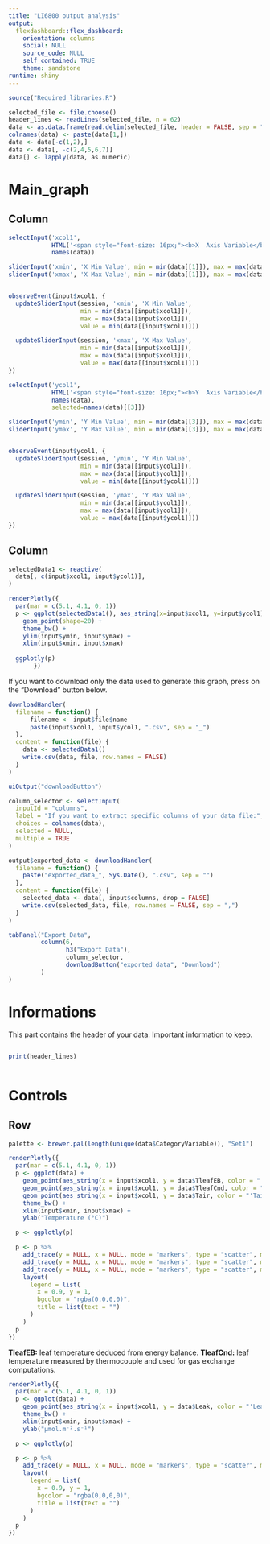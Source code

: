 ```yaml
---
title: "LI6800 output analysis"
output:
  flexdashboard::flex_dashboard:
    orientation: columns
    social: NULL
    source_code: NULL
    self_contained: TRUE
    theme: sandstone
runtime: shiny
---
```


```r
source("Required_libraries.R")
```

```r
selected_file <- file.choose()
header_lines <- readLines(selected_file, n = 62)
data <- as.data.frame(read.delim(selected_file, header = FALSE, sep = "\t", skip = 64, fill = TRUE))
colnames(data) <- paste(data[1,])
data <- data[-c(1,2),]
data <- data[, -c(2,4,5,6,7)]
data[] <- lapply(data, as.numeric)
```

Main_graph
=======================================================================

Column {.sidebar}
-----------------------------------------------------------------------

```r
selectInput('xcol1', 
            HTML('<span style="font-size: 16px;"><b>X  Axis Variable</b></span>'), 
            names(data))

sliderInput('xmin', 'X Min Value', min = min(data[[1]]), max = max(data[[1]]), value = min(data[[1]]))
sliderInput('xmax', 'X Max Value', min = min(data[[1]]), max = max(data[[1]]), value = max(data[[1]]))


observeEvent(input$xcol1, {
  updateSliderInput(session, 'xmin', 'X Min Value',
                    min = min(data[[input$xcol1]]),
                    max = max(data[[input$xcol1]]),
                    value = min(data[[input$xcol1]]))

  updateSliderInput(session, 'xmax', 'X Max Value',
                    min = min(data[[input$xcol1]]),
                    max = max(data[[input$xcol1]]),
                    value = max(data[[input$xcol1]]))
})
```

```r
    
selectInput('ycol1', 
            HTML('<span style="font-size: 16px;"><b>Y  Axis Variable</b></span>'), 
            names(data),
            selected=names(data)[[3]])

sliderInput('ymin', 'Y Min Value', min = min(data[[3]]), max = max(data[[3]]), value = min(data[[3]]))
sliderInput('ymax', 'Y Max Value', min = min(data[[3]]), max = max(data[[3]]), value = max(data[[3]]))


observeEvent(input$ycol1, {
  updateSliderInput(session, 'ymin', 'Y Min Value',
                    min = min(data[[input$ycol1]]),
                    max = max(data[[input$ycol1]]),
                    value = min(data[[input$ycol1]]))

  updateSliderInput(session, 'ymax', 'Y Max Value',
                    min = min(data[[input$ycol1]]),
                    max = max(data[[input$ycol1]]),
                    value = max(data[[input$ycol1]]))
})

```

Column
-----------------------------------------------------------------------

```r
selectedData1 <- reactive(
  data[, c(input$xcol1, input$ycol1)],
)

renderPlotly({
  par(mar = c(5.1, 4.1, 0, 1))
  p <- ggplot(selectedData1(), aes_string(x=input$xcol1, y=input$ycol1)) +
    geom_point(shape=20) +
    theme_bw() +
    ylim(input$ymin, input$ymax) +
    xlim(input$xmin, input$xmax)
  
  ggplotly(p)
       })
```

If you want to download only the data used to generate this graph, press on the "Download" button below.
```r
downloadHandler(
  filename = function() {
      filename <- input$file$name
      paste(input$xcol1, input$ycol1, ".csv", sep = "_")
  },
  content = function(file) {
    data <- selectedData1()
    write.csv(data, file, row.names = FALSE)
  }
)

uiOutput("downloadButton")

```

```r
column_selector <- selectInput(
  inputId = "columns",
  label = "If you want to extract specific columns of your data file:",
  choices = colnames(data),
  selected = NULL,
  multiple = TRUE  
)

output$exported_data <- downloadHandler(
  filename = function() {
    paste("exported_data_", Sys.Date(), ".csv", sep = "")
  },
  content = function(file) {
    selected_data <- data[, input$columns, drop = FALSE]
    write.csv(selected_data, file, row.names = FALSE, sep = ",")
  }
)

tabPanel("Export Data",
         column(6,
                h3("Export Data"),
                column_selector,
                downloadButton("exported_data", "Download")
         )
)

```


Informations
=======================================================================

This part contains the header of your data. Important information to keep.

<div style="overflow-y: scroll; max-height: 300px;">
```r
print(header_lines)

```
</div>

Controls
=======================================================================

Row
-----------------------------------------------------------------------
<!-- TEMPERATURE -->
```r

palette <- brewer.pal(length(unique(data$CategoryVariable)), "Set1")

renderPlotly({
  par(mar = c(5.1, 4.1, 0, 1))
  p <- ggplot(data) +
    geom_point(aes_string(x = input$xcol1, y = data$TleafEB, color = "'TleafEB'"), shape = 20) +
    geom_point(aes_string(x = input$xcol1, y = data$TleafCnd, color = "'TleafCnd'"), shape = 20) +
    geom_point(aes_string(x = input$xcol1, y = data$Tair, color = "'Tair'"), shape = 20) +
    theme_bw() +
    xlim(input$xmin, input$xmax) +
    ylab("Temperature (°C)")

  p <- ggplotly(p)

  p <- p %>%
    add_trace(y = NULL, x = NULL, mode = "markers", type = "scatter", marker = list(color = "blue"), name = "TleafEB") %>%
    add_trace(y = NULL, x = NULL, mode = "markers", type = "scatter", marker = list(color = "red"), name = "TleafCnd") %>%
    add_trace(y = NULL, x = NULL, mode = "markers", type = "scatter", marker = list(color = "green"), name = "Tair") %>%
    layout(
      legend = list(
        x = 0.9, y = 1,  
        bgcolor = "rgba(0,0,0,0)",  
        title = list(text = "")  
      )
    )
  p
})
```
**TleafEB:** leaf temperature deduced from energy balance.
**TleafCnd:** leaf temperature measured by thermocouple and used for gas exchange computations.

<!-- LEAK -->
```r
renderPlotly({
  par(mar = c(5.1, 4.1, 0, 1))
  p <- ggplot(data) +
    geom_point(aes_string(x = input$xcol1, y = data$Leak, color = "'Leakage from chamber'"), shape = 20) +
    theme_bw() +
    xlim(input$xmin, input$xmax) +
    ylab("µmol.m⁻².s⁻¹")

  p <- ggplotly(p)

  p <- p %>%
    add_trace(y = NULL, x = NULL, mode = "markers", type = "scatter", marker = list(color = "red"), name = "Leakage from chamber") %>%
    layout(
      legend = list(
        x = 0.9, y = 1,
        bgcolor = "rgba(0,0,0,0)",
        title = list(text = "")
      )
    )
  p
})



```

